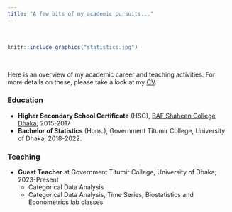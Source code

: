 ```yaml
---
title: "A few bits of my academic pursuits..."
---
```


<br>

```r
knitr::include_graphics("statistics.jpg")
```

<br>

Here is an overview of my academic career and teaching activities. For more details on these, please take a look at my [CV](https://drive.google.com/file/d/1wdguaFQSUmfSz0rPwLgYy7aWIrWxnarT/view?usp=sharing).

### Education
- **Higher Secondary School Certificate** (HSC), [BAF Shaheen College Dhaka](https://www.bafsd.edu.bd/); 2015-2017 
- **Bachelor of Statistics** (Hons.), Government Titumir College, University of Dhaka; 2018-2022.

### Teaching

- **Guest Teacher** at Government Titumir College, University of Dhaka; 2023-Present
  - Categorical Data Analysis
  - Categorical Data Analysis, Time Series, Biostatistics and Econometrics lab classes

